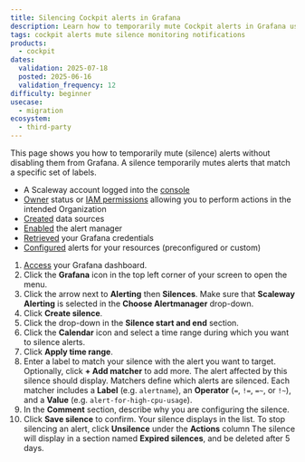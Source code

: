 ```yaml
---
title: Silencing Cockpit alerts in Grafana
description: Learn how to temporarily mute Cockpit alerts in Grafana using silences without disabling them.
tags: cockpit alerts mute silence monitoring notifications
products:
  - cockpit
dates:
  validation: 2025-07-18
  posted: 2025-06-16
  validation_frequency: 12
difficulty: beginner
usecase:
  - migration
ecosystem:
  - third-party
---
```




This page shows you how to temporarily mute (silence) alerts without disabling them from Grafana. A silence temporarily mutes alerts that match a specific set of labels.

<Requirements />

- A Scaleway account logged into the [console](https://console.scaleway.com)
- [Owner](/iam/concepts/#owner) status or [IAM permissions](/iam/concepts/#permission) allowing you to perform actions in the intended Organization
- [Created](/cockpit/how-to/create-external-data-sources/) data sources
- [Enabled](/cockpit/how-to/enable-alert-manager/) the alert manager
- [Retrieved](/cockpit/how-to/retrieve-grafana-credentials/) your Grafana credentials
- [Configured](/cockpit/how-to/configure-alerts-for-scw-resources/) alerts for your resources (preconfigured or custom)


1. [Access](/cockpit/how-to/access-grafana-and-managed-dashboards/) your Grafana dashboard.
2. Click the **Grafana** icon in the top left corner of your screen to open the menu.
3. Click the arrow next to **Alerting** then **Silences**. Make sure that **Scaleway Alerting** is selected in the **Choose Alertmanager** drop-down.
4. Click **Create silence**.
5. Click the drop-down in the **Silence start and end** section.
6. Click the **Calendar** icon and select a time range during which you want to silence alerts.
7. Click **Apply time range**.
8. Enter a label to match your silence with the alert you want to target. Optionally, click **+ Add matcher** to add more. The alert affected by this silence should display.
    <Message type="tip">
     Matchers define which alerts are silenced. Each matcher includes a **Label** (e.g. `alertname`), an **Operator** (`=`, `!=`, `=~`, or `!~`), and a **Value** (e.g. `alert-for-high-cpu-usage`).
    </Message>
    <Lightbox image={image} alt="Silence configuration for the high CPU usage Grafana alert. The time range of the silence is of a week starting from June 16th" />
9. In the **Comment** section, describe why you are configuring the silence.
10. Click **Save silence** to confirm. Your silence displays in the list.
    <Message type="tip">
     To stop silencing an alert, click **Unsilence** under the **Actions** column
     <Lightbox image={image2} alt="Grafana Silences page with an active silence and the Unsilence button highlighted." />
     The silence will display in a section named **Expired silences**, and be deleted after 5 days.
    </Message>
